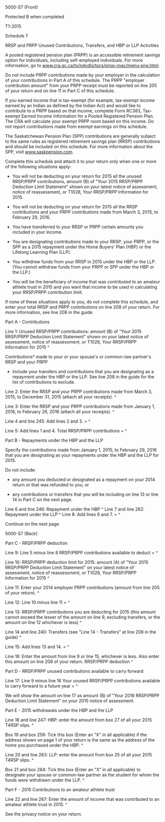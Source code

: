 ﻿5000-S7 (Front) 
 
Protected B when completed 
 
T1-2015 
 
Schedule 7 
 
RRSP and PRPP Unused Contributions, Transfers, and HBP or LLP Activities 
 
A pooled registered pension plan (PRPP) is an accessible retirement savings 
option for individuals, including self-employed individuals. For more 
information, go to www.cra.gc.ca/tx/ndvdls/tpcs/prpp-rpac/menu-eng.html. 
 
Do not include PRPP contributions made by your employer in the calculation of 
your contributions in Part A of this schedule. The PRPP "employer 
contribution amount" from your PRPP receipt must be reported on line 205 of 
your return and on line 11 in Part C of this schedule. 
 
If you earned income that is tax-exempt (for example, tax-exempt income 
earned by an Indian as defined by the Indian Act) and would like to 
contribute to a PRPP based on that income, complete Form RC383, Tax-exempt 
Earned Income Information for a Pooled Registered Pension Plan. The CRA will 
calculate your exempt PRPP room based on this income. Do not report 
contributions made from exempt earnings on this schedule. 
 
The Saskatchewan Pension Plan (SPP) contributions are generally subject to 
the same rules as registered retirement savings plan (RRSP) contributions and 
should be included on this schedule. For more information about the SPP, 
visit www.saskpension.com. 
 
Complete this schedule and attach it to your return only when one or more of 
the following situations apply: 
 
- You will not be deducting on your return for 2015 all the unused RRSP/PRPP 
contributions, amount (B) of "Your 2015 RRSP/PRPP Deduction Limit Statement" 
shown on your latest notice of assessment, notice of reassessment, or T1028, 
Your RRSP/PRPP Information for 2015. 
 
- You will not be deducting on your return for 2015 all the RRSP 
contributions and your PRPP contributions made from March 3, 2015, to 
February 29, 2016. 
 
- You have transferred to your RRSP or PRPP certain amounts you included in 
your income. 
 
- You are designating contributions made to your RRSP, your PRPP, or the SPP 
as a 2015 repayment under the Home Buyers' Plan (HBP) or the Lifelong 
Learning Plan (LLP). 
 
- You withdrew funds from your RRSP in 2015 under the HBP or the LLP. (You 
cannot withdraw funds from your PRPP or SPP under the HBP or the LLP.) 
 
- You will be the beneficiary of income that was contributed to an amateur 
athlete trust in 2015 and you want that income to be used in calculating your 
RRSP/PRPP contribution limit. 
 
If none of these situations apply to you, do not complete this schedule, and 
enter your total RRSP and PRPP contributions on line 208 of your return. For 
more information, see line 208 in the guide. 
 
Part A - Contributions 
 
Line 1: Unused RRSP/PRPP contributions: amount (B) of "Your 2015 RRSP/PRPP 
Deduction Limit Statement" shown on your latest notice of assessment, notice 
of reassessment, or T1028, Your RRSP/PRPP Information for 2015 ^
 
Contributions* made to your or your spouse's or common-law partner's RRSP and 
your PRPP 
 
* Include your transfers and contributions that you are designating as a 
repayment under the HBP or the LLP. See line 208 in the guide for the list of 
contributions to exclude. 
 
Line 2: Enter the RRSP and your PRPP contributions made from March 3, 2015, 
to December 31, 2015 (attach all your receipts). ^
 
Line 3: Enter the RRSP and your PRPP contributions made from January 1, 2016, 
to February 29, 2016 (attach all your receipts). ^
 
Line 4 and line 245: Add lines 2 and 3. = ^
 
Line 5: Add lines 1 and 4. Total RRSP/PRPP contributions = ^
 
Part B - Repayments under the HBP and the LLP 
 
Specify the contributions made from January 1, 2015, to February 29, 2016 
that you are designating as your repayments under the HBP and the LLP for 
2015. 
 
Do not include: 
 
- any amount you deducted or designated as a repayment on your 2014 return or 
that was refunded to you; or 
 
- any contributions or transfers that you will be including on line 13 or 
line 14 in Part C on the next page. 
 
Line 6 and line 246: Repayment under the HBP ^
Line 7 and line 262: Repayment under the LLP ^
Line 8: Add lines 6 and 7. = ^
 
Continue on the next page 
 
 
5000-S7 (Back) 
 
Part C - RRSP/PRPP deduction 
 
Line 9: Line 5 minus line 8 RRSP/PRPP contributions available to deduct = ^
 
Line 10: RRSP/PRPP deduction limit for 2015: amount (A) of "Your 2015 
RRSP/PRPP Deduction Limit Statement" on your latest notice of assessment, 
notice of reassessment, or T1028, Your RRSP/PRPP Information for 2015 ^
 
Line 11: Enter your 2014 employer PRPP contributions (amount from line 205 of 
your return). ^
 
Line 12: Line 10 minus line 11 = ^
 
Line 13: RRSP/PRPP contributions you are deducting for 2015 (this amount 
cannot exceed the lesser of the amount on line 9, excluding transfers, or the 
amount on line 12 whichever is less) ^
 
Line 14 and line 240: Transfers (see "Line 14 - Transfers" at line 208 in the 
guide) ^
 
Line 15: Add lines 13 and 14. = ^
 
Line 16: Enter the amount from line 9 or line 15, whichever is less. Also 
enter this amount on line 208 of your return. RRSP/PRPP deduction ^
 
Part D - RRSP/PRPP unused contributions available to carry forward 
 
Line 17: Line 9 minus line 16 Your unused RRSP/PRPP contributions available 
to carry forward to a future year = ^
 
We will show the amount on line 17 as amount (B) of "Your 2016 RRSP/PRPP 
Deduction Limit Statement" on your 2015 notice of assessment. 
 
Part E - 2015 withdrawals under the HBP and the LLP 
 
Line 18 and line 247: HBP: enter the amount from box 27 of all your 2015 
T4RSP slips. ^
 
Box 19 and box 259: Tick this box (Enter an "X" in all applicable) if the 
address shown on page 1 of your return is the same as the address of the home 
you purchased under the HBP. ^
 
Line 20 and line 263: LLP: enter the amount from box 25 of all your 2015 
T4RSP slips. ^
 
Box 21 and box 264: Tick this box (Enter an "X" in all applicable) to 
designate your spouse or common-law partner as the student for whom the funds 
were withdrawn under the LLP. ^
 
Part F - 2015 Contributions to an amateur athlete trust 
 
Line 22 and line 267: Enter the amount of income that was contributed to an 
amateur athlete trust in 2015. ^
 
See the privacy notice on your return.
